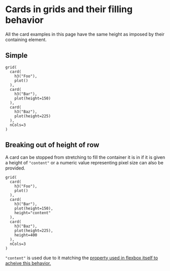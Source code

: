 
<Meta of={GridStories} />

# Cards in grids and their filling behavior

All the card examples in this page have the same height as imposed by their containing element.

## Simple

```
grid(
  card(
    h3("Foo"),
    plot()
  ),
  card(
    h3("Bar"),
    plot(height=150)
  ),
  card(
    h3("Baz"),
    plot(height=225)
  ),
  nCols=3
)
```

<Story of={GridStories.a} />

## Breaking out of height of row

A card can be stopped from stretching to fill the container it is in if it is given a height of `"content"` or a numeric value representing pixel size can also be provided.

```
grid(
  card(
    h3("Foo"),
    plot()
  ),
  card(
    h3("Bar"),
    plot(height=150),
    height="content"
  ),
  card(
    h3("Baz"),
    plot(height=225),
    height=400
  ),
  nCols=3
)
```

<Story of={GridStories.b} />

`"content"` is used due to it matching the [property used in flexbox itself to acheive this behavior.](https://developer.mozilla.org/en-US/docs/Web/CSS/flex-basis#syntax)

